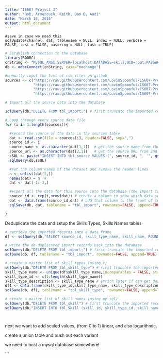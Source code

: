 ```yaml
---
title: "IS607 Project 3"
author: "Rob, Armenoush, Keith, Dan B, Aadi" 
date: "March 16, 2016"
output: html_document
---
```



```
#save in case we need this
sqlUpdate(channel, dat, tablename = NULL, index = NULL, verbose = FALSE, test = FALSE, nastring = NULL, fast = TRUE)

```



```r

# Establish connection to the database
library(RODBC)
cnString <- "MySQL_ANSI;SERVER=localhost;DATABASE=skill;UID=root;PASSWORD=CUNYRBridge4!;OPTION=3;"
db <- odbcConnect(cnString, case="nochange")

#manually input the list of csv files on github
sources <- c("https://raw.githubusercontent.com/LovinSpoonful/IS607-Project3/39c575afb60c2ca7d309bb1bdc522b6135df85a2/skills2010.csv",
             "https://raw.githubusercontent.com/LovinSpoonful/IS607-Project3/39c575afb60c2ca7d309bb1bdc522b6135df85a2/skills2013.csv",
             "https://raw.githubusercontent.com/LovinSpoonful/IS607-Project3/39c575afb60c2ca7d309bb1bdc522b6135df85a2/skills2014.csv",
             "https://raw.githubusercontent.com/LovinSpoonful/IS607-Project3/56e8b1c400691cba256d36c9ed33a2478121ff2f/skillsdis.csv")
```




```r

# Import all the source data into the database

sqlQuery(db,"DELETE FROM tbl_import;") # first truncate the imported records table

# Loop through every source data file
for (i in 1:length(sources)){

  #record the source of the data in the sources table
  dat <- read.csv(file = sources[i], header=FALSE, sep=",") 
  source_id <- i
  source_name <- as.character(dat[1,1])  # get the source name from the top row of the data file
  source_url <- as.character(dat[2,1])   # get the source URL from 2nd row
  sSQL <- paste("INSERT INTO tbl_source VALUES (", source_id, ", '", gsub(" ", "_", source_name), "', '", source_name, "', '", source_url, "')",   sep = "", collapse = NULL)  # write this information into the sources table
  sqlQuery(db,sSQL)

  #set the column names of the dataset and remove the header lines
  n <- unlist(dat[3,])
  names(dat) = n  #
  dat <- dat[-1:-3,]

  #export all the data for this source into the database (the Import table)
  source_id <- rep(i,nrow(dat)) # create a column to show which data set these samples came from
  dat <- data.frame(source_id,dat) # add that column to the front of the dataframe
  sqlSave(db, dat, tablename = "tbl_import", rownames=FALSE, append=TRUE) # write the dataframe to the mySQL table

}
```

Deduplicate the data and setup the Skills Types, Skills Names tables

```r

# retrieve the imported records into a data frame
df <- sqlQuery(db,"SELECT source_id, skill_type_name, skill_name, ROUND(AVG(rating),3) rating FROM tbl_import GROUP BY source_id, skill_type_name, skill_name ORDER BY source_id, skill_type_name, skill_name;", stringsAsFactors = FALSE)  

# write the de-duplicated import records back into the database
sqlQuery(db,"DELETE FROM tbl_import;") # first truncate the imported records table
sqlSave(db, df, tablename = "tbl_import", rownames=FALSE, append=TRUE) # write the dataframe to the mySQL table

# create a master list of skill types (using r)
sqlQuery(db,"DELETE FROM tbl_skill_type") # first truncate the imported records table
skill_type_name <- unique(df$skill_type_name,incomparables = FALSE, stringsAsFactors = FALSE)
skill_type_id <- c(1:length(skill_type_name))
skill_type_description <- skill_type_name # enrich later if can get descriptions
df1 <- data.frame(skill_type_id,skill_type_name, skill_type_description) # create a dataframe that matches the table structure
sqlSave(db, df1, tablename = "tbl_skill_type", rownames=FALSE, append=TRUE) # write the dataframe to the mySQL table

# create a master list of skill names (using my sql)
sqlQuery(db,"DELETE FROM tbl_skill") # first truncate the imported records table
sqlQuery(db,"INSERT INTO tbl_Skill (skill_id, skill_type_id, skill_name) SELECT NULL, st.skill_type_id, i.skill_name FROM tbl_import i JOIN tbl_skill_type st ON st.skill_type_name = i.skill_type_name GROUP BY st.skill_type_id, i.skill_name")




```


next we want to add scaled values, (from 0 to 1) linear, and also logarithmic.


create a union table and push out each variant


we need to host a mysql database somewhere!

```



